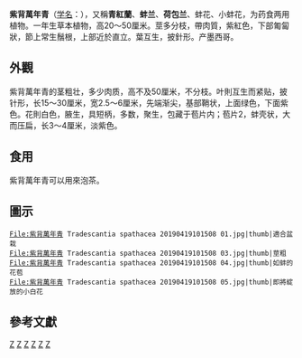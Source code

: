 {{Speciesbox 
| image = 蠔蘭花.jpg
| image_caption = 新加坡種植
| taxon =Tradescantia spathacea
| authority = [[Sw.|Sw.]], 1788
|synonyms_ref ={{r|theplantlist}}
|synonyms={{collapsible list|{{taxon list
 |*''Ephemerum bicolor'' |[[Moench|Moench]], 1802
 |*''Ephemerum discolor'' |Moench, 1802
 |*''Rhoeo discolor'' |([[L'Hér.|L'Hér.]]) [[Hance|Hance]], 1852
 |*''Rhoeo spathacea'' |(Sw.) [[Stearn|Stearn]], 1957
 |*''Rhoeo spathacea'' f. ''concolor'' |([[Baker|Baker]]) [[Stehlé|Stehlé]], 1970
 |*''Rhoeo spathacea'' f. ''variegata'' |([[Hook.|Hook.]]) Stehlé, 1970
 |*''Tradescantia discolor'' |L'Hér., 1789
 |*''Tradescantia discolor'' var. ''concolor'' |[[Baker|Baker]], 1868
 |*''Tradescantia discolor'' var. ''variegata'' |Hook., 1858
 |*''Tradescantia versicolor'' |[[Salisb.|Salisb.]], 1796
 }}}}
}}
{{Commonscat|Tradescantia spathacea}}
'''紫背萬年青'''（[[学名|学名]]：''{{lang|la|Tradescantia spathacea}}''）{{r|theplantlist|efloras}}，又稱'''青紅蘭'''、'''蚌兰'''、'''荷包兰'''、蚌花、小蚌花，为药食两用植物。一年生草本植物，高20～50厘米。莖多分枝，帶肉質，紫紅色，下部匍匐狀，節上常生鬚根，上部近於直立。葉互生，披針形。产墨西哥。

==外觀==
紫背萬年青的茎粗壮，多少肉质，高不及50厘米，不分枝。叶則互生而紧贴，披针形，长15～30厘米，宽2.5～6厘米，先端渐尖，基部鞘状，上面绿色，下面紫色。花則白色，腋生，具短柄，多数，聚生，包藏于苞片内；苞片2，蚌壳状，大而压扁，长3～4厘米，淡紫色。{{r|efloras}}

==食用==
紫背萬年青可以用來泡茶。

== 圖示 ==
<gallery>
 File:紫背萬年青 Tradescantia spathacea 20190419101508 01.jpg|thumb|適合盆栽
 File:紫背萬年青 Tradescantia spathacea 20190419101508 03.jpg|thumb|莖粗
 File:紫背萬年青 Tradescantia spathacea 20190419101508 04.jpg|thumb|如蚌的花苞
 File:紫背萬年青 Tradescantia spathacea 20190419101508 05.jpg|thumb|即將綻放的小白花
</gallery>

==參考文獻== 
{{Reflist|refs=
<ref name="theplantlist">[http://www.theplantlist.org/tpl1.1/record/kew-70476 ''Epipremnum aureum'' (Linden & André) G.S.Bunting] {{Wayback|url=http://www.theplantlist.org/tpl1.1/record/kew-70476 |date=20201128090106 }}. In: ''The Plant List'' (2013). Version 1.1. Published on the Internet; http://www.theplantlist.org/ {{Wayback|url=http://www.theplantlist.org/ |date=20190523171514 }} [2014-3-23].</ref>
<ref name=efloras>{{cite book|title=''Tradescantia spathacea'' Swartz, Prodr. 57. 1788.|date=2000|pages=(24) 38|url=http://www.efloras.org/florataxon.aspx?flora_id=2&taxon_id=222000433|accessdate=2016-12-05|archive-date=2016-03-04|archive-url=https://web.archive.org/web/20160304082623/http://www.efloras.org/florataxon.aspx?flora_id=2&taxon_id=222000433|dead-url=no}}</ref>
}}
{{Taxonbar|from=Q967979}}

[[Category:墨西哥植物|Z]]
[[Category:園藝植物|Z]]
[[Category:入侵植物种|Z]]
[[Category:藥用植物|Z]]
[[Category:紫露草属|Z]]
[[Category:1788年描述的植物|Z]]